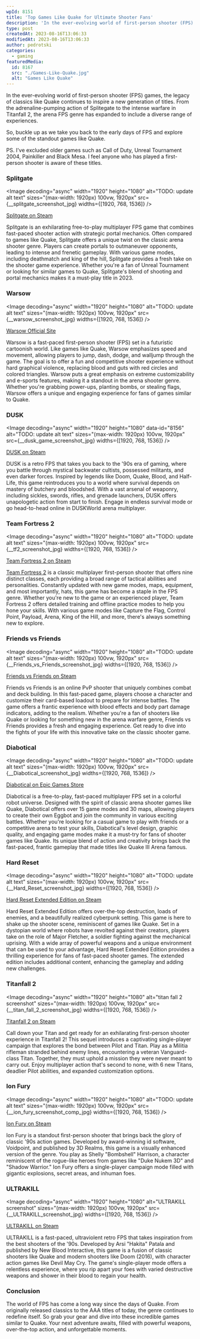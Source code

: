 ```yaml
---
wpId: 8151
title: 'Top Games Like Quake for Ultimate Shooter Fans'
description: 'In the ever-evolving world of first-person shooter (FPS) games, the ...'
type: post
createdAt: 2023-08-16T13:06:33
modifiedAt: 2023-08-16T13:06:33
author: pedrotski
categories:
  - gaming
featuredMedia:
  id: 8167
  src: "./Games-Like-Quake.jpg"
  alt: "Games Like Quake"
---
```





In the ever-evolving world of first-person shooter (FPS) games, the legacy of classics like Quake continues to inspire a new generation of titles. From the adrenaline-pumping action of Splitegate to the intense warfare in Titanfall 2, the arena FPS genre has expanded to include a diverse range of experiences.

So, buckle up as we take you back to the early days of FPS and explore some of the standout games like Quake.

PS. I've excluded older games such as Call of Duty, Unreal Tournament 2004, Painkiller and Black Mesa. I feel anyone who has played a first-person shooter is aware of these titles.

### Splitgate

<Image decoding="async" width="1920" height="1080" alt="TODO: update alt text" sizes="(max-width: 1920px) 100vw, 1920px" src={__splitgate_screenshot_jpg} widths={[1920, 768, 1536]} />

[Splitgate on Steam](https://store.steampowered.com/app/677620/Splitgate/)

Splitgate is an exhilarating free-to-play multiplayer FPS game that combines fast-paced shooter action with strategic portal mechanics. Often compared to games like Quake, Splitgate offers a unique twist on the classic arena shooter genre. Players can create portals to outmaneuver opponents, leading to intense and frenetic gameplay. With various game modes, including deathmatch and king of the hill, Splitgate provides a fresh take on the shooter game experience. Whether you're a fan of Unreal Tournament or looking for similar games to Quake, Splitgate's blend of shooting and portal mechanics makes it a must-play title in 2023.

### Warsow

<Image decoding="async" width="1920" height="1080" alt="TODO: update alt text" sizes="(max-width: 1920px) 100vw, 1920px" src={__warsow_screenshot_jpg} widths={[1920, 768, 1536]} />

[Warsow Official Site](https://warsow.net/)

Warsow is a fast-paced first-person shooter (FPS) set in a futuristic cartoonish world. Like games like Quake, Warsow emphasizes speed and movement, allowing players to jump, dash, dodge, and walljump through the game. The goal is to offer a fun and competitive shooter experience without hard graphical violence, replacing blood and guts with red circles and colored triangles. Warsow puts a great emphasis on extreme customizability and e-sports features, making it a standout in the arena shooter genre. Whether you're grabbing power-ups, planting bombs, or stealing flags, Warsow offers a unique and engaging experience for fans of games similar to Quake.

### DUSK

<Image decoding="async" width="1920" height="1080" data-id="8156" alt="TODO: update alt text" sizes="(max-width: 1920px) 100vw, 1920px" src={__dusk_game_screenshot_jpg} widths={[1920, 768, 1536]} />

[DUSK on Steam](https://store.steampowered.com/app/519860/DUSK/)

DUSK is a retro FPS that takes you back to the '90s era of gaming, where you battle through mystical backwater cultists, possessed militants, and even darker forces. Inspired by legends like Doom, Quake, Blood, and Half-Life, this game reintroduces you to a world where survival depends on mastery of butchery and bloodshed. With a vast arsenal of weaponry, including sickles, swords, rifles, and grenade launchers, DUSK offers unapologetic action from start to finish. Engage in endless survival mode or go head-to-head online in DUSKWorld arena multiplayer.

### Team Fortress 2

<Image decoding="async" width="1920" height="1080" alt="TODO: update alt text" sizes="(max-width: 1920px) 100vw, 1920px" src={__tf2_screenshot_jpg} widths={[1920, 768, 1536]} />

[Team Fortress 2 on Steam](https://store.steampowered.com/app/440/Team_Fortress_2/)

[Team Fortress 2](https://www.ghostcap.com/tf2-server-hosting/) is a classic multiplayer first-person shooter that offers nine distinct classes, each providing a broad range of tactical abilities and personalities. Constantly updated with new game modes, maps, equipment, and most importantly, hats, this game has become a staple in the FPS genre. Whether you're new to the game or an experienced player, Team Fortress 2 offers detailed training and offline practice modes to help you hone your skills. With various game modes like Capture the Flag, Control Point, Payload, Arena, King of the Hill, and more, there's always something new to explore.

### Friends vs Friends

<Image decoding="async" width="1920" height="1080" alt="TODO: update alt text" sizes="(max-width: 1920px) 100vw, 1920px" src={__Friends_vs_Friends_screenshot_jpg} widths={[1920, 768, 1536]} />

[Friends vs Friends on Steam](https://store.steampowered.com/app/1785150/Friends_vs_Friends/)

Friends vs Friends is an online PvP shooter that uniquely combines combat and deck building. In this fast-paced game, players choose a character and customize their card-based loadout to prepare for intense battles. The game offers a frantic experience with blood effects and body part damage indicators, adding to the realism. Whether you're a fan of shooters like Quake or looking for something new in the arena warfare genre, Friends vs Friends provides a fresh and engaging experience. Get ready to dive into the fights of your life with this innovative take on the classic shooter game.

### Diabotical

<Image decoding="async" width="1920" height="1080" alt="TODO: update alt text" sizes="(max-width: 1920px) 100vw, 1920px" src={__Diabotical_screenshot_jpg} widths={[1920, 768, 1536]} />

[Diabotical on Epic Games Store](https://store.epicgames.com/en-US/p/diabotical)

Diabotical is a free-to-play, fast-paced multiplayer FPS set in a colorful robot universe. Designed with the spirit of classic arena shooter games like Quake, Diabotical offers over 15 game modes and 30 maps, allowing players to create their own Eggbot and join the community in various exciting battles. Whether you're looking for a casual game to play with friends or a competitive arena to test your skills, Diabotical's level design, graphic quality, and engaging game modes make it a must-try for fans of shooter games like Quake. Its unique blend of action and creativity brings back the fast-paced, frantic gameplay that made titles like Quake III Arena famous.

### Hard Reset

<Image decoding="async" width="1920" height="1080" alt="TODO: update alt text" sizes="(max-width: 1920px) 100vw, 1920px" src={__Hard_Reset_screenshot_jpg} widths={[1920, 768, 1536]} />

[Hard Reset Extended Edition on Steam](https://store.steampowered.com/app/98400/Hard_Reset_Extended_Edition/)

Hard Reset Extended Edition offers over-the-top destruction, loads of enemies, and a beautifully realized cyberpunk setting. This game is here to shake up the shooter scene, reminiscent of games like Quake. Set in a dystopian world where robots have revolted against their creators, players take on the role of Major Fletcher, a soldier fighting against the mechanical uprising. With a wide array of powerful weapons and a unique environment that can be used to your advantage, Hard Reset Extended Edition provides a thrilling experience for fans of fast-paced shooter games. The extended edition includes additional content, enhancing the gameplay and adding new challenges.

### Titanfall 2

<Image decoding="async" width="1920" height="1080" alt="titan fall 2 screenshot" sizes="(max-width: 1920px) 100vw, 1920px" src={__titan_fall_2_screenshot_jpg} widths={[1920, 768, 1536]} />

[Titanfall 2 on Steam](https://store.steampowered.com/app/1237970/Titanfall_2/)

Call down your Titan and get ready for an exhilarating first-person shooter experience in Titanfall 2! This sequel introduces a captivating single-player campaign that explores the bond between Pilot and Titan. Play as a Militia rifleman stranded behind enemy lines, encountering a veteran Vanguard-class Titan. Together, they must uphold a mission they were never meant to carry out. Enjoy multiplayer action that's second to none, with 6 new Titans, deadlier Pilot abilities, and expanded customization options.

### Ion Fury

<Image decoding="async" width="1920" height="1080" alt="TODO: update alt text" sizes="(max-width: 1920px) 100vw, 1920px" src={__ion_fury_screenshot_comp_jpg} widths={[1920, 768, 1536]} />

[Ion Fury on Steam](https://store.steampowered.com/app/562860/Ion_Fury/)

Ion Fury is a standout first-person shooter that brings back the glory of classic '90s action games. Developed by award-winning id software, Voidpoint, and published by 3D Realms, this game is a visually enhanced version of the genre. You play as Shelly "Bombshell" Harrison, a character reminiscent of the rogue-like heroes from games like "Duke Nukem 3D" and "Shadow Warrior." Ion Fury offers a single-player campaign mode filled with gigantic explosions, secret areas, and inhuman foes.

### ULTRAKILL

<Image decoding="async" width="1920" height="1080" alt="ULTRAKILL screenshot" sizes="(max-width: 1920px) 100vw, 1920px" src={__ULTRAKILL_screenshot_jpg} widths={[1920, 768, 1536]} />

[ULTRAKILL on Steam](https://store.steampowered.com/app/1229490/ULTRAKILL/)

ULTRAKILL is a fast-paced, ultraviolent retro FPS that takes inspiration from the best shooters of the '90s. Developed by Arsi "Hakita" Patala and published by New Blood Interactive, this game is a fusion of classic shooters like Quake and modern shooters like Doom (2016), with character action games like Devil May Cry. The game's single-player mode offers a relentless experience, where you rip apart your foes with varied destructive weapons and shower in their blood to regain your health.

### Conclusion

The world of FPS has come a long way since the days of Quake. From originally released classics to the AAA titles of today, the genre continues to redefine itself. So grab your gear and dive into these incredible games similar to Quake. Your next adventure awaits, filled with powerful weapons, over-the-top action, and unforgettable moments.